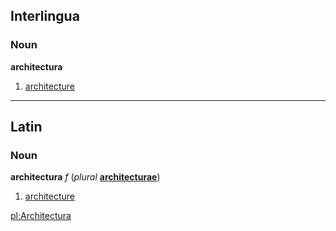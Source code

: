 ==Interlingua==
===Noun===
'''architectura'''

#[[architecture]]

----
==Latin==
===Noun===
'''architectura''' ''f'' (''plural'' '''[[architecturae]]''')

#[[architecture]]

[[pl:Architectura]]